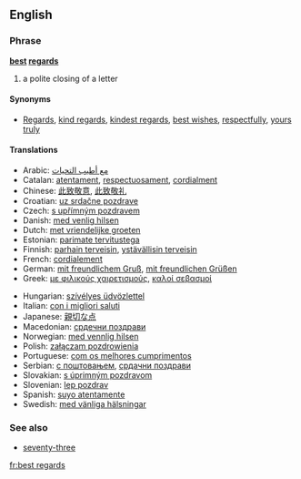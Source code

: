 ==English==

===Phrase===
'''[[best]] [[regards]]'''
# a polite closing of a letter

====Synonyms====
*[[Regards]], [[kind regards]], [[kindest regards]], [[best wishes]], [[respectfully]], [[yours truly]]

====Translations====

{{top}}
*Arabic: [[مع أطيب التحيات]]
*Catalan: [[atentament]], [[respectuosament]], [[cordialment]]
*Chinese: [[此致敬意]], [[此致敬礼]]
*Croatian: [[uz srdačne pozdrave]]
*Czech: [[s upřímným pozdravem]]
*Danish: [[med venlig hilsen]]
*Dutch: [[met vriendelijke groeten]]
*Estonian: [[parimate tervitustega]]
*Finnish: [[parhain terveisin]], [[ystävällisin terveisin]]
*French: [[cordialement]]
*German: [[mit freundlichem Gruß]], [[mit freundlichen Grüßen]]
*Greek: [[με φιλικούς χαιρετισμούς]], [[καλοί σεβασμοί]]
{{mid}}
*Hungarian: [[szívélyes üdvözlettel]]
*Italian: [[con i migliori saluti]]
*Japanese: [[親切な点]]
*Macedonian: [[срдечни поздрави]]
*Norwegian: [[med vennlig hilsen]]
*Polish: [[załączam pozdrowienia]]
*Portuguese: [[com os melhores cumprimentos]]
*Serbian: [[с поштовањем]], [[срдачни поздрави]]
*Slovakian: [[s úprimným pozdravom]]
*Slovenian: [[lep pozdrav]]
*Spanish: [[suyo atentamente]]
*Swedish: [[med vänliga hälsningar]]
{{bottom}}

===See also===
*[[seventy-three]]

[[fr:best regards]]